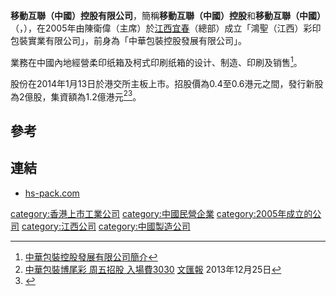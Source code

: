 '''移動互聯（中國）控股有限公司'''，簡稱'''移動互聯（中國）控股'''和'''移動互聯（中國）'''（'''{{lang-en|Mobile Internet (China) Holdings Limited}}'''，{{hkex|1439}}），在2005年由陳衛偉（主席）於[[江西|江西]][[宜春|宜春]]（總部）成立「鴻聖（江西）彩印包裝實業有限公司」，前身為「中華包裝控股發展有限公司」。

業務在中國內地經營柔印纸箱及柯式印刷纸箱的设计、制造、印刷及销售<ref>[http://www.hs-pack.com/about-us.aspx 中華包裝控股發展有限公司簡介]{{Dead link|date=2019年11月 |bot=InternetArchiveBot |fix-attempted=yes }}</ref>。

股份在2014年1月13日於港交所主板上市。招股價為0.4至0.6港元之間，發行新股為2億股，集資額為1.2億港元<ref>[http://paper.wenweipo.com/2013/12/25/FI1312250005.htm 中華包裝博尾彩 周五招股 入場費3030] {{Wayback|url=http://paper.wenweipo.com/2013/12/25/FI1312250005.htm |date=20131230055752 }}[[文汇报_(香港)|文匯報]] 2013年12月25日</ref><ref>{{Cite web |url=http://www.hkexnews.hk/listedco/listconews/SEHK/2013/1227/LTN20131227006_C.pdf |title=中華包裝控股發展有限公司招股資料 |accessdate=2014-12-24 |archive-date=2014-09-05 |archive-url=https://web.archive.org/web/20140905093025/http://www.hkexnews.hk/listedco/listconews/SEHK/2013/1227/LTN20131227006_C.pdf |dead-url=no }}</ref>。

==參考==
{{reflist}}

==連結==
*[https://web.archive.org/web/20130606175710/http://hs-pack.com/ hs-pack.com]

[[category:香港上市工業公司|category:香港上市工業公司]]
[[category:中國民營企業|category:中國民營企業]]
[[category:2005年成立的公司|category:2005年成立的公司]]
[[category:江西公司|category:江西公司]]
[[category:中國製造公司|category:中國製造公司]]